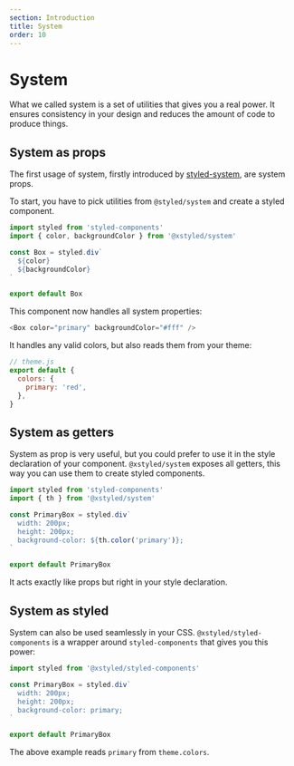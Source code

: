 ```yaml
---
section: Introduction
title: System
order: 10
---
```


# System

What we called system is a set of utilities that gives you a real power. It ensures consistency in your design and reduces the amount of code to produce things.

## System as props

The first usage of system, firstly introduced by [styled-system](https://styled-system.com), are system props.

To start, you have to pick utilities from `@styled/system` and create a styled component.

```js
import styled from 'styled-components'
import { color, backgroundColor } from '@xstyled/system'

const Box = styled.div`
  ${color}
  ${backgroundColor}
`

export default Box
```

This component now handles all system properties:

```js
<Box color="primary" backgroundColor="#fff" />
```

It handles any valid colors, but also reads them from your theme:

```js
// theme.js
export default {
  colors: {
    primary: 'red',
  },
}
```

## System as getters

System as prop is very useful, but you could prefer to use it in the style declaration of your component. `@xstyled/system` exposes all getters, this way you can use them to create styled components.

```js
import styled from 'styled-components'
import { th } from '@xstyled/system'

const PrimaryBox = styled.div`
  width: 200px;
  height: 200px;
  background-color: ${th.color('primary')};
`

export default PrimaryBox
```

It acts exactly like props but right in your style declaration.

## System as styled

System can also be used seamlessly in your CSS. `@xstyled/styled-components` is a wrapper around `styled-components` that gives you this power:

```js
import styled from '@xstyled/styled-components'

const PrimaryBox = styled.div`
  width: 200px;
  height: 200px;
  background-color: primary;
`

export default PrimaryBox
```

The above example reads `primary` from `theme.colors`.
